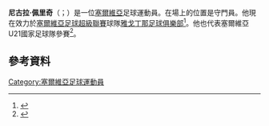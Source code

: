{{Infobox football biography
| name = Nikola Perić<br><small>Hикола Перић</small>
| image = 
| fullname = Nikola Perić
| birth_date = {{birth date and age|df=yes|1992|2|4}}
| birth_place = [[南斯拉夫|南斯拉夫]][[沙巴茨|沙巴茨]]
| height = {{convert|1.88|m|ftin|0|abbr=on}}
| position = [[守門員|守門員]]
| currentclub = [[雅戈丁那足球俱樂部|雅戈丁那]]
| clubnumber = 1
| youthyears1 =  
| youthclubs1 =  
| years1 = 2010–2011 | clubs1 = [[FK_Mačva_Šabac|Mačva Šabac]] | caps1 = 4  | goals1 = 0
| years2 = 2011–2013 | clubs2 = [[庫拉戰士足球俱樂部|庫拉戰士]] | caps2 = 25 | goals2 = 0
| years3 = 2013-2014 | clubs3 = [[沃日多瓦茨足球俱樂部|沃日多瓦茨]]   | caps3 = 15 | goals3 = 0
| years4 = 2014–     | clubs4 = [[雅戈丁那足球俱樂部|雅戈丁那]]       | caps4 = 19 | goals4 = 0
| nationalyears1 = 2011
| nationalteam1  = 塞爾維亞U19
| nationalcaps1  = 4
| nationalgoals1 = 0
| nationalyears2 = 2013–
| nationalteam2  = [[塞爾維亞21歲以下國家足球隊|塞爾維亞U21]]
| nationalcaps2  = 3
| nationalgoals2 = 0
| pcupdate = 2015年5月26日
| ntupdate = 2013年12月4日
}}
'''尼古拉·佩里奇'''（{{lang-sr|Hикола Перић}}；{{bd|1992年|2月4日}}）是一位[[塞爾維亞|塞爾維亞]]足球運動員。在場上的位置是守門員。他現在效力於[[塞爾維亞足球超級聯賽|塞爾維亞足球超級聯賽]]球隊[[雅戈丁那足球俱樂部|雅戈丁那足球俱樂部]]<ref>{{Cite news |title=Nikola Peric |url=http://www.srbijafudbal.net/jagodina/peric_n.htm |publisher=srbijafudbal.net |date=8 June 2015 |accessdate=2015-06-08 |archive-date=2015-07-09 |archive-url=https://web.archive.org/web/20150709035658/http://www.srbijafudbal.net/jagodina/peric_n.htm |dead-url=no }}</ref>。他也代表塞爾維亞U21國家足球隊參賽<ref>{{Cite web |url=http://www.uefa.com/under21/season=2015/teams/player=250023384/index.html |title=Nikola Perić |accessdate=2015-07-08 |archive-date=2015-06-22 |archive-url=https://web.archive.org/web/20150622204536/http://www.uefa.com/under21/season=2015/teams/player=250023384/index.html |dead-url=no }}</ref>。
==參考資料==
{{Reflist}}

{{DEFAULTSORT: Perić, Nikola}}
[[Category:塞爾維亞足球運動員|Category:塞爾維亞足球運動員]]

{{Sport-bio-stub}}